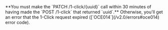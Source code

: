 
<Admonition type="info" title="Recency Requirement">
    **You must make the `PATCH /1-click/{uuid}` call within 30 minutes of having made the `POST /1-click` that returned `uuid`.** Otherwise, you'll get an error that the 1-Click request expired ([`OCE014`](/v2.0/errors#oce014) error code).
</Admonition>